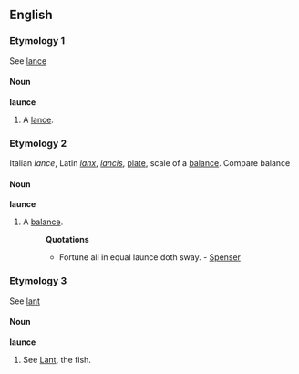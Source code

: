 ==English==

===Etymology 1===
See [[lance]]

====Noun====
'''launce'''

# {{obsolete}} A [[lance]].

===Etymology 2===
Italian ''lance'', Latin ''[[lanx]]'', ''[[lancis]]'', [[plate]], scale of a [[balance]]. Compare balance 

====Noun====
'''launce'''

# {{obsolete}} A [[balance]].
#:'''Quotations'''
#:*Fortune all in equal launce doth sway. - [[Spenser]]

===Etymology 3===
See [[lant]]

====Noun====
'''launce'''

# {{zoology}} See [[Lant]], the fish.